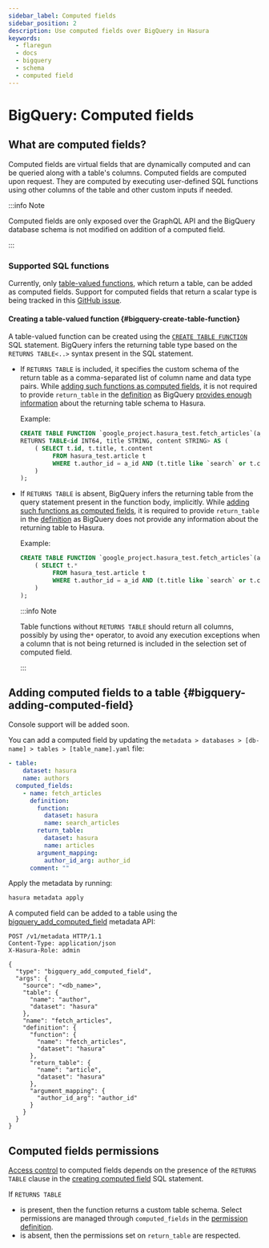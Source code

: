```yaml
---
sidebar_label: Computed fields
sidebar_position: 2
description: Use computed fields over BigQuery in Hasura
keywords:
  - flaregun
  - docs
  - bigquery
  - schema
  - computed field
---
```



# BigQuery: Computed fields

## What are computed fields?

Computed fields are virtual fields that are dynamically computed and can be
queried along with a table's columns. Computed fields are computed upon request.
They are computed by executing user-defined SQL functions using other columns of
the table and other custom inputs if needed.

:::info Note

Computed fields are only exposed over the GraphQL API and the BigQuery database
schema is not modified on addition of a computed field.

:::

### Supported SQL functions

Currently, only [table-valued functions](https://cloud.google.com/bigquery/docs/reference/standard-sql/table-functions),
which return a table, can be added as computed fields. Support for computed fields that return
a scalar type is being tracked in this [GitHub issue](https://github.com/hasura/graphql-engine/issues/8521).

#### Creating a table-valued function {#bigquery-create-table-function}

A table-valued function can be created using the [`CREATE TABLE FUNCTION`](https://cloud.google.com/bigquery/docs/reference/standard-sql/data-definition-language#create_table_function_statement)
SQL statement. BigQuery infers the returning table type based on the `RETURNS TABLE<..>` syntax present in
the SQL statement.

- If `RETURNS TABLE` is included, it specifies the custom schema of the return table as a comma-separated list
  of column name and data type pairs. While [adding such functions as computed fields](#bigquery-adding-computed-field),
  it is not required to provide `return_table` in the [definition](/graphql/core/api-reference/syntax-defs.mdx#bigquerycomputedfielddefinition)
  as BigQuery [provides enough information](https://cloud.google.com/bigquery/docs/reference/rest/v2/routines#Routine) about
  the returning table schema to Hasura.

  Example:

  ```sql
  CREATE TABLE FUNCTION `google_project.hasura_test.fetch_articles`(a_id INT64, search STRING)
  RETURNS TABLE<id INT64, title STRING, content STRING> AS (
      ( SELECT t.id, t.title, t.content
           FROM hasura_test.article t
           WHERE t.author_id = a_id AND (t.title like `search` or t.content like `search`)
      )
  );
  ```

- If `RETURNS TABLE` is absent, BigQuery infers the returning table from the query statement
  present in the function body, implicitly. While [adding such functions as computed fields](#bigquery-adding-computed-field),
  it is required to provide `return_table` in the [definition](/graphql/core/api-reference/syntax-defs.mdx#bigquerycomputedfielddefinition)
  as BigQuery does not provide any information about the returning table to Hasura.

  Example:

  ```sql
  CREATE TABLE FUNCTION `google_project.hasura_test.fetch_articles`(a_id INT64, search STRING) AS (
      ( SELECT t.*
           FROM hasura_test.article t
           WHERE t.author_id = a_id AND (t.title like `search` or t.content like `search`)
      )
  );
  ```

  :::info Note

  Table functions without `RETURNS TABLE` should return all columns, possibly by using the`*` operator,
  to avoid any execution exceptions when a column that is not being returned is included in the selection set of
  computed field.

  :::

## Adding computed fields to a table {#bigquery-adding-computed-field}

<Tabs className="api-tabs">

<TabItem value="console" label="Console">

Console support will be added soon.

</TabItem>

<TabItem value="cli" label="CLI">

You can add a computed field by updating the `metadata > databases > [db-name] > tables > [table_name].yaml` file:

```yaml {4-15}
- table:
    dataset: hasura
    name: authors
  computed_fields:
    - name: fetch_articles
      definition:
        function:
          dataset: hasura
          name: search_articles
        return_table:
          dataset: hasura
          name: articles
        argument_mapping:
          author_id_arg: author_id
      comment: ""
```

Apply the metadata by running:

```bash
hasura metadata apply
```

</TabItem>

<TabItem value="api" label="API">

A computed field can be added to a table using the
[bigquery_add_computed_field](/graphql/core/api-reference/metadata-api/computed-field.mdx#metadata-bigquery-add-computed-field) metadata API:

```http
POST /v1/metadata HTTP/1.1
Content-Type: application/json
X-Hasura-Role: admin

{
  "type": "bigquery_add_computed_field",
  "args": {
    "source": "<db_name>",
    "table": {
      "name": "author",
      "dataset": "hasura"
    },
    "name": "fetch_articles",
    "definition": {
      "function": {
        "name": "fetch_articles",
        "dataset": "hasura"
      },
      "return_table": {
        "name": "article",
        "dataset": "hasura"
      },
      "argument_mapping": {
        "author_id_arg": "author_id"
      }
    }
  }
}
```

</TabItem>

</Tabs>

## Computed fields permissions

[Access control](/graphql/core/auth/authorization/index.mdx) to computed fields depends on the presence of the `RETURNS TABLE` clause
in the [creating computed field](#bigquery-create-table-function) SQL statement.

If `RETURNS TABLE`

- is present, then the function returns a custom table schema. Select permissions are managed through `computed_fields`
  in the [permission definition](/graphql/core/api-reference/syntax-defs.mdx#selectpermission).
- is absent, then the permissions set on `return_table` are respected.
